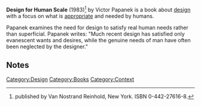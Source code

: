 '''Design for Human Scale''' (1983)<ref>published by Van Nostrand Reinhold, New York. ISBN 0-442-27616-8.</ref> by Victor Papanek{{w|Victor Papanek}} is a book about [[design]] with a focus on what is [[appropriate]] and needed by humans.

Papanek examines the need for design to satisfy real human needs rather than superficial. Papanek writes: "Much recent design has satisfied only evanescent wants and desires, while the genuine needs of man have often been neglected by the designer."

== Notes ==
<small><references/></small>

[[Category:Design]]
[[Category:Books]]
[[Category:Context]]